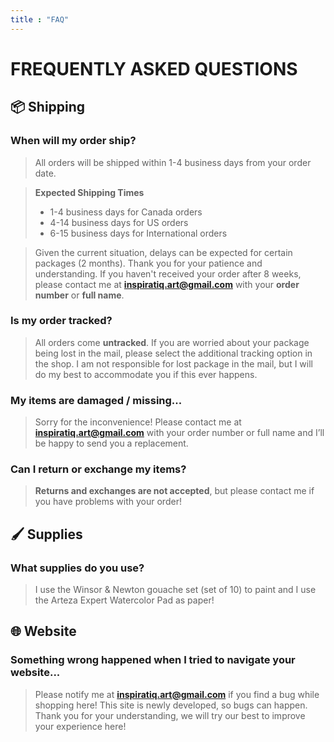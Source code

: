 ```yaml
---
title : "FAQ"
---
```



# FREQUENTLY ASKED QUESTIONS
<TextBubble></TextBubble>

## 📦 Shipping

### When will my order ship?


> All orders will be shipped within 1-4 business days from your order date. 

> **Expected Shipping Times**
> - 1-4 business days for Canada orders
> - 4-14 business days for US orders
> - 6-15 business days for International orders

> Given the current situation, delays can be expected for certain packages (2 months). Thank you for your patience and understanding. If you haven't received your order after 8 weeks, please contact me at [**inspiratiq.art@gmail.com**](mailto:inspiratiq.art@gmail.com)  with your **order number** or **full name**.

### Is my order tracked?
> All orders come **untracked**. If you are worried about your package being lost in the mail, please select the additional tracking option in the shop. I am not responsible for lost package in the mail, but I will do my best to accommodate you if this ever happens. 

### My items are damaged / missing...
> Sorry for the inconvenience! Please contact me at  [**inspiratiq.art@gmail.com**](mailto:inspiratiq.art@gmail.com) with your order number or full name and I’ll be happy to send you a replacement.

### Can I return or exchange my items?
> **Returns and exchanges are not accepted**, but please contact me if you have problems with your order!

## 🖌️ Supplies
### What supplies do you use?
> I use the Winsor & Newton gouache set (set of 10) to paint and I use the Arteza Expert Watercolor Pad as paper!

## 🌐 Website
### Something wrong happened when I tried to navigate your website...
> Please notify me at [**inspiratiq.art@gmail.com**](mailto:inspiratiq.art@gmail.com) if you find a bug while shopping here! This site is newly developed, so bugs can happen. Thank you for your understanding, we will try our best to improve your experience here!